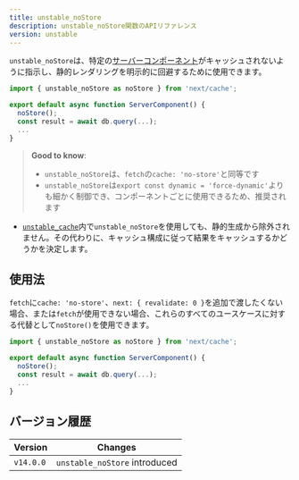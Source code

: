 ```yaml
---
title: unstable_noStore
description: unstable_noStore関数のAPIリファレンス
version: unstable
---
```


`unstable_noStore`は、特定の[サーバーコンポーネント](/docs/app/building-your-application/rendering/server-components)がキャッシュされないように指示し、静的レンダリングを明示的に回避するために使用できます。

```jsx
import { unstable_noStore as noStore } from 'next/cache';

export default async function ServerComponent() {
  noStore();
  const result = await db.query(...);
  ...
}
```

> **Good to know**:
>
> - `unstable_noStore`は、`fetch`の`cache: 'no-store'`と同等です
> - `unstable_noStore`は`export const dynamic = 'force-dynamic'`よりも細かく制御でき、コンポーネントごとに使用できるため、推奨されます

- [`unstable_cache`](/docs/app/api-reference/functions/unstable_cache)内で`unstable_noStore`を使用しても、静的生成から除外されません。その代わりに、キャッシュ構成に従って結果をキャッシュするかどうかを決定します。

## 使用法

`fetch`に`cache: 'no-store'`、`next: { revalidate: 0 }`を追加で渡したくない場合、または`fetch`が使用できない場合、これらのすべてのユースケースに対する代替として`noStore()`を使用できます。

```jsx
import { unstable_noStore as noStore } from 'next/cache';

export default async function ServerComponent() {
  noStore();
  const result = await db.query(...);
  ...
}
```

## バージョン履歴

| Version   | Changes                        |
| --------- | ------------------------------ |
| `v14.0.0` | `unstable_noStore` introduced  |